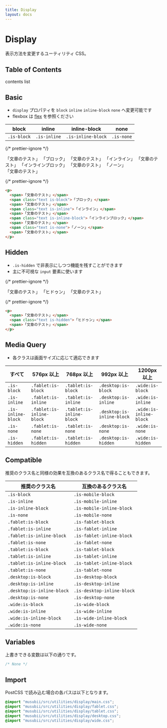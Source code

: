 ```yaml
---
title: Display
layout: docs
---
```


# Display

表示方法を変更するユーティリティ CSS。

## Table of Contents

contents list

## Basic

- `display` プロパティを `block` `inline` `inline-block` `none` へ変更可能です
- flexbox は [flex](/docs/flex) を参照ください

| block       | inline       | inline-block       | none       |
| ----------- | ------------ | ------------------ | ---------- |
| `.is-block` | `.is-inline` | `.is-inline-block` | `.is-none` |

{/* prettier-ignore */}
<div className="docs-preview">
  <p>
    <span>「文章のテスト」</span>
    <span className="text is-block">「ブロック」</span>
    <span>「文章のテスト」</span>
    <span className="text is-inline">「インライン」</span>
    <span>「文章のテスト」</span>
    <span className="text is-inline-block">「インラインブロック」</span>
    <span>「文章のテスト」</span>
    <span className="text is-none">「ノーン」</span>
    <span>「文章のテスト」</span>
  </p>
</div>

{/* prettier-ignore */}
```html
<p>
  <span>「文章のテスト」</span>
  <span class="text is-block">「ブロック」</span>
  <span>「文章のテスト」</span>
  <span class="text is-inline">「インライン」</span>
  <span>「文章のテスト」</span>
  <span class="text is-inline-block">「インラインブロック」</span>
  <span>「文章のテスト」</span>
  <span class="text is-none">「ノーン」</span>
  <span>「文章のテスト」</span>
</p>
```

## Hidden

- `.is-hidden` で非表示にしつつ機能を残すことができます
- 主に不可視な `input` 要素に使います

{/* prettier-ignore */}
<div className="docs-preview">
  <p>
    <span>「文章のテスト」</span>
    <span className="text is-hidden">「ヒドゥン」</span>
    <span>「文章のテスト」</span>
  </p>
</div>

{/* prettier-ignore */}
```html
<p>
  <span>「文章のテスト」</span>
  <span class="text is-hidden">「ヒドゥン」</span>
  <span>「文章のテスト」</span>
</p>
```

## Media Query

- 各クラスは画面サイズに応じて適応できます

| すべて             | 576px 以上                | 768px 以上                | 992px 以上                 | 1200px 以上             |
| ------------------ | ------------------------- | ------------------------- | -------------------------- | ----------------------- |
| `.is-block`        | `.fablet:is-block`        | `.tablet:is-block`        | `.desktop:is-block`        | `.wide:is-block`        |
| `.is-inline`       | `.fablet:is-inline`       | `.tablet:is-inline`       | `.desktop:is-inline`       | `.wide:is-inline`       |
| `.is-inline-block` | `.fablet:is-inline-block` | `.tablet:is-inline-block` | `.desktop:is-inline-block` | `.wide:is-inline-block` |
| `.is-none`         | `.fablet:is-none`         | `.tablet:is-none`         | `.desktop:is-none`         | `.wide:is-none`         |
| `.is-hidden`       | `.fablet:is-hidden`       | `.tablet:is-hidden`       | `.desktop:is-hidden`       | `.wide:is-hidden`       |

## Compatible

推奨のクラス名と同様の効果を互換のあるクラス名で得ることもできます。

| 推奨のクラス名             | 互換のあるクラス名         |
| -------------------------- | -------------------------- |
| `.is-block`                | `.is-mobile-block`         |
| `.is-inline`               | `.is-mobile-inline`        |
| `.is-inline-block`         | `.is-mobile-inline-block`  |
| `.is-none`                 | `.is-mobile-none`          |
| `.fablet:is-block`         | `.is-fablet-block`         |
| `.fablet:is-inline`        | `.is-fablet-inline`        |
| `.fablet:is-inline-block`  | `.is-fablet-inline-block`  |
| `.fablet:is-none`          | `.is-fablet-none`          |
| `.tablet:is-block`         | `.is-tablet-block`         |
| `.tablet:is-inline`        | `.is-tablet-inline`        |
| `.tablet:is-inline-block`  | `.is-tablet-inline-block`  |
| `.tablet:is-none`          | `.is-tablet-none`          |
| `.desktop:is-block`        | `.is-desktop-block`        |
| `.desktop:is-inline`       | `.is-desktop-inline`       |
| `.desktop:is-inline-block` | `.is-desktop-inline-block` |
| `.desktop:is-none`         | `.is-desktop-none`         |
| `.wide:is-block`           | `.is-wide-block`           |
| `.wide:is-inline`          | `.is-wide-inline`          |
| `.wide:is-inline-block`    | `.is-wide-inline-block`    |
| `.wide:is-none`            | `.is-wide-none`            |

## Variables

上書きできる変数は以下の通りです。

```css
/* None */
```

## Import

PostCSS で読み込む場合の各パスは以下となります。

```css
@import "musubii/src/utilities/display/main.css";
@import "musubii/src/utilities/display/fablet.css";
@import "musubii/src/utilities/display/tablet.css";
@import "musubii/src/utilities/display/desktop.css";
@import "musubii/src/utilities/display/wide.css";
```
